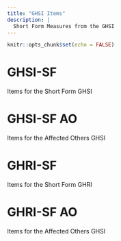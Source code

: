```yaml
---
title: "GHSI Items"
description: |
  Short Form Measures from the GHSI
---
```


```r
knitr::opts_chunk$set(echo = FALSE)
```

# GHSI-SF
Items for the Short Form GHSI

# GHSI-SF AO
Items for the Affected Others GHSI

# GHRI-SF
Items for the Short Form GHRI

# GHRI-SF AO
Items for the Affected Others GHSI